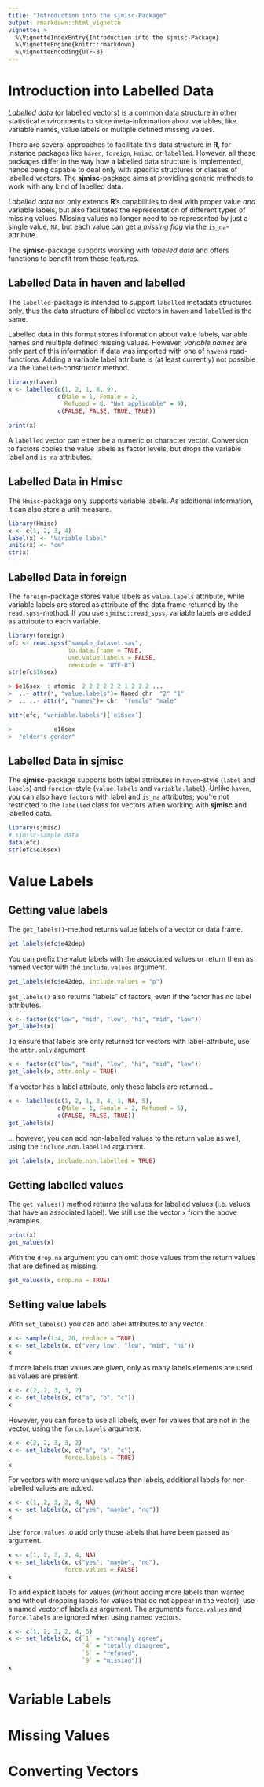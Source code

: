 ---
title: "Introduction into the sjmisc-Package"
output: rmarkdown::html_vignette
vignette: >
  %\VignetteIndexEntry{Introduction into the sjmisc-Package}
  %\VignetteEngine{knitr::rmarkdown}
  %\VignetteEncoding{UTF-8}
---

# Introduction into Labelled Data

_Labelled data_ (or labelled vectors) is a common data structure in other statistical environments to store meta-information about variables, like variable names, value labels or multiple defined missing values.

There are several approaches to facilitate this data structure in **R**, for instance packages like `haven`, `foreign`, `Hmisc`, or `labelled`. However, all these packages differ in the way how a labelled data structure is implemented, hence being capable to deal only with specific structures or classes of labelled vectors. The **sjmisc**-package aims at providing generic methods to work with any kind of labelled data.

_Labelled data_ not only extends **R**'s capabilities to deal with proper value _and_ variable labels, but also facilitates the representation of different types of missing values. Missing values no longer need to be represented by just a single value, `NA`, but each value can get a _missing flag_ via the `is_na`-attribute.

The **sjmisc**-package supports working with _labelled data_ and offers functions to benefit from these features.

## Labelled Data in haven and labelled

The `labelled`-package is intended to support `labelled` metadata structures only, thus the data structure of labelled vectors in `haven` and `labelled` is the same.

Labelled data in this format stores information about value labels, variable names and multiple defined missing values. However, _variable names_ are only part of this information if data was imported with one of `haven`s read-functions. Adding a variable label attribute is (at least currently) not possible via the `labelled`-constructor method.

```{r collapse=TRUE}
library(haven)
x <- labelled(c(1, 2, 1, 8, 9),
              c(Male = 1, Female = 2, 
                Refused = 8, "Not applicable" = 9),
              c(FALSE, FALSE, TRUE, TRUE))

print(x)
```

A `labelled` vector can either be a numeric or character vector. Conversion to factors copies the value labels as factor levels, but drops the variable label and `is_na` attributes.

## Labelled Data in Hmisc

The `Hmisc`-package only supports variable labels. As additional information, it can also store a unit measure.

```{r message=FALSE, collapse=TRUE}
library(Hmisc)
x <- c(1, 2, 3, 4)
label(x) <- "Variable label"
units(x) <- "cm"
str(x)
```

## Labelled Data in foreign

The `foreign`-package stores value labels as `value.labels` attribute, while variable labels are stored as attribute of the data frame returned by the `read.spss`-method. If you use `sjmisc::read_spss`, variable labels are added as attribute to each variable.

```{r eval=FALSE, collapse=TRUE}
library(foreign)
efc <- read.spss("sample_dataset.sav", 
                 to.data.frame = TRUE, 
                 use.value.labels = FALSE, 
                 reencode = "UTF-8")
str(efc$16sex)

> $e16sex  : atomic  2 2 2 2 2 2 1 2 2 2 ...
>  ..- attr(*, "value.labels")= Named chr  "2" "1"
>  .. ..- attr(*, "names")= chr  "female" "male"

attr(efc, "variable.labels")['e16sex']

>            e16sex 
>  "elder's gender" 
```

## Labelled Data in sjmisc

The **sjmisc**-package supports both label attributes in `haven`-style (`label` and `labels`) and `foreign`-style (`value.labels` and `variable.label`). Unlike `haven`, you can also have `factor`s with label and `is_na` attributes; you're not restricted to the `labelled` class for vectors when working with **sjmisc** and labelled data.

```{r message=FALSE, collapse=TRUE}
library(sjmisc)
# sjmisc-sample data
data(efc)
str(efc$e16sex)
```

# Value Labels

## Getting value labels

The `get_labels()`-method returns value labels of a vector or data frame.
```{r collapse=TRUE}
get_labels(efc$e42dep)
```

You can prefix the value labels with the associated values or return them as named vector with the `include.values` argument.
```{r collapse=TRUE}
get_labels(efc$e42dep, include.values = "p")
```

`get_labels()` also returns "labels" of factors, even if the factor has no label attributes.
```{r collapse=TRUE}
x <- factor(c("low", "mid", "low", "hi", "mid", "low"))
get_labels(x)
```

To ensure that labels are only returned for vectors with label-attribute, use the `attr.only` argument.
```{r collapse=TRUE}
x <- factor(c("low", "mid", "low", "hi", "mid", "low"))
get_labels(x, attr.only = TRUE)
```

If a vector has a label attribute, only these labels are returned...
```{r collapse=TRUE}
x <- labelled(c(1, 2, 1, 3, 4, 1, NA, 5),
              c(Male = 1, Female = 2, Refused = 5),
              c(FALSE, FALSE, TRUE))
get_labels(x)
```

... however, you can add non-labelled values to the return value as well, using the `include.non.labelled` argument.
```{r collapse=TRUE}
get_labels(x, include.non.labelled = TRUE)
```

## Getting labelled values

The `get_values()` method returns the values for labelled values (i.e. values that have an associated label). We still use the vector `x` from the above examples.
```{r collapse=TRUE}
print(x)
get_values(x)
```

With the `drop.na` argument you can omit those values from the return values that are defined as missing.
```{r collapse=TRUE}
get_values(x, drop.na = TRUE)
```

## Setting value labels

With `set_labels()` you can add label attributes to any vector.
```{r collapse=TRUE}
x <- sample(1:4, 20, replace = TRUE)
x <- set_labels(x, c("very low", "low", "mid", "hi"))
x
```

If more labels than values are given, only as many labels elements are used as values are present.
```{r collapse=TRUE}
x <- c(2, 2, 3, 3, 2)
x <- set_labels(x, c("a", "b", "c"))
x
```

However, you can force to use all labels, even for values that are not in the vector, using the `force.labels` argument.
```{r collapse=TRUE}
x <- c(2, 2, 3, 3, 2)
x <- set_labels(x, c("a", "b", "c"), 
                force.labels = TRUE)
x
```

For vectors with more unique values than labels, additional labels for non-labelled values are added.
```{r collapse=TRUE}
x <- c(1, 2, 3, 2, 4, NA)
x <- set_labels(x, c("yes", "maybe", "no"))
x
```

Use `force.values` to add only those labels that have been passed as argument.
```{r collapse=TRUE}
x <- c(1, 2, 3, 2, 4, NA)
x <- set_labels(x, c("yes", "maybe", "no"),
                force.values = FALSE)
x
```

To add explicit labels for values (without adding more labels than wanted and without dropping labels for values that do not appear in the vector), use a named vector of labels as argument. The arguments `force.values` and `force.labels` are ignored when using named vectors.
```{r collapse=TRUE}
x <- c(1, 2, 3, 2, 4, 5)
x <- set_labels(x, c(`1` = "strongly agree", 
                     `4` = "totally disagree", 
                     `5` = "refused",
                     `9` = "missing"))
x
```

# Variable Labels

# Missing Values

# Converting Vectors
